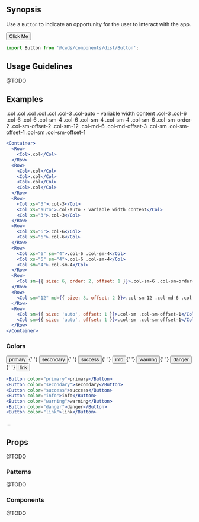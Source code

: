 
## Synopsis

Use a `Button` to indicate an opportunity for the user to interact with the app.

<DemoCard>
  <Button color="primary">Click Me</Button>
</DemoCard>

```jsx
import Button from '@cwds/components/dist/Button';
```

## Usage Guidelines

@TODO

## Examples

<Container>
  <Row>
    <Col>.col</Col>
  </Row>
  <Row>
    <Col>.col</Col>
    <Col>.col</Col>
    <Col>.col</Col>
    <Col>.col</Col>
  </Row>
  <Row>
    <Col xs="3">.col-3</Col>
    <Col xs="auto">.col-auto - variable width content</Col>
    <Col xs="3">.col-3</Col>
  </Row>
  <Row>
    <Col xs="6">.col-6</Col>
    <Col xs="6">.col-6</Col>
  </Row>
  <Row>
    <Col xs="6" sm="4">.col-6 .col-sm-4</Col>
    <Col xs="6" sm="4">.col-6 .col-sm-4</Col>
    <Col sm="4">.col-sm-4</Col>
  </Row>
  <Row>
    <Col sm={{ size: 6, order: 2, offset: 1 }}>.col-sm-6 .col-sm-order-2 .col-sm-offset-2</Col>
  </Row>
  <Row>
    <Col sm="12" md={{ size: 8, offset: 2 }}>.col-sm-12 .col-md-6 .col-md-offset-3</Col>
  </Row>
  <Row>
    <Col sm={{ size: 'auto', offset: 1 }}>.col-sm .col-sm-offset-1</Col>
    <Col sm={{ size: 'auto', offset: 1 }}>.col-sm .col-sm-offset-1</Col>
  </Row>
</Container>

```jsx
<Container>
  <Row>
    <Col>.col</Col>
  </Row>
  <Row>
    <Col>.col</Col>
    <Col>.col</Col>
    <Col>.col</Col>
    <Col>.col</Col>
  </Row>
  <Row>
    <Col xs="3">.col-3</Col>
    <Col xs="auto">.col-auto - variable width content</Col>
    <Col xs="3">.col-3</Col>
  </Row>
  <Row>
    <Col xs="6">.col-6</Col>
    <Col xs="6">.col-6</Col>
  </Row>
  <Row>
    <Col xs="6" sm="4">.col-6 .col-sm-4</Col>
    <Col xs="6" sm="4">.col-6 .col-sm-4</Col>
    <Col sm="4">.col-sm-4</Col>
  </Row>
  <Row>
    <Col sm={{ size: 6, order: 2, offset: 1 }}>.col-sm-6 .col-sm-order-2 .col-sm-offset-2</Col>
  </Row>
  <Row>
    <Col sm="12" md={{ size: 8, offset: 2 }}>.col-sm-12 .col-md-6 .col-md-offset-3</Col>
  </Row>
  <Row>
    <Col sm={{ size: 'auto', offset: 1 }}>.col-sm .col-sm-offset-1</Col>
    <Col sm={{ size: 'auto', offset: 1 }}>.col-sm .col-sm-offset-1</Col>
  </Row>
</Container>
```

### Colors

<div className="my-3">
  <Button color="primary">primary</Button>{' '}
  <Button color="secondary">secondary</Button>{' '}
  <Button color="success">success</Button>{' '}
  <Button color="info">info</Button>{' '}
  <Button color="warning">warning</Button>{' '}
  <Button color="danger">danger</Button>{' '}
  <Button color="link">link</Button>
</div>

```jsx
<Button color="primary">primary</Button>
<Button color="secondary">secondary</Button>
<Button color="success">success</Button>
<Button color="info">info</Button>
<Button color="warning">warning</Button>
<Button color="danger">danger</Button>
<Button color="link">link</Button>
```

...

## Props

@TODO

### Patterns

@TODO

### Components

@TODO
